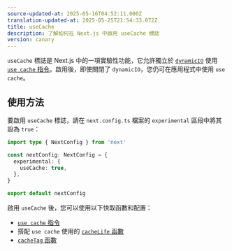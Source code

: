```yaml
---
source-updated-at: 2025-05-16T04:52:11.000Z
translation-updated-at: 2025-05-25T21:54:33.072Z
title: useCache
description: 了解如何在 Next.js 中啟用 useCache 標誌
version: canary
---
```


`useCache` 標誌是 Next.js 中的一項實驗性功能，它允許獨立於 [`dynamicIO`](/docs/app/api-reference/config/next-config-js/dynamicIO) 使用 [`use cache` 指令](/docs/app/api-reference/directives/use-cache)。啟用後，即使關閉了 `dynamicIO`，您仍可在應用程式中使用 `use cache`。

## 使用方法

要啟用 `useCache` 標誌，請在 `next.config.ts` 檔案的 `experimental` 區段中將其設為 `true`：

```ts filename="next.config.ts"
import type { NextConfig } from 'next'

const nextConfig: NextConfig = {
  experimental: {
    useCache: true,
  },
}

export default nextConfig
```

啟用 `useCache` 後，您可以使用以下快取函數和配置：

- [`use cache` 指令](/docs/app/api-reference/directives/use-cache)
- 搭配 `use cache` 使用的 [`cacheLife` 函數](/docs/app/api-reference/config/next-config-js/cacheLife)
- [`cacheTag` 函數](/docs/app/api-reference/functions/cacheTag)